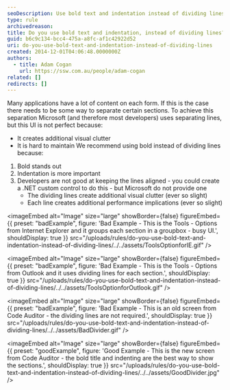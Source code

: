 ```yaml
---
seoDescription: Use bold text and indentation instead of dividing lines to separate sections, enhancing visual clarity and reducing clutter for a better user experience.
type: rule
archivedreason:
title: Do you use bold text and indentation, instead of dividing lines?
guid: b6c9c134-bcc4-475a-a8fc-af1c42922d52
uri: do-you-use-bold-text-and-indentation-instead-of-dividing-lines
created: 2014-12-01T04:06:48.0000000Z
authors:
  - title: Adam Cogan
    url: https://ssw.com.au/people/adam-cogan
related: []
redirects: []
---
```


Many applications have a lot of content on each form. If this is the case there needs to be some way to separate certain sections. To achieve this separation Microsoft (and therefore most developers) uses separating lines, but this UI is not perfect because:

- It creates additional visual clutter
- It is hard to maintain
We recommend using bold instead of dividing lines because:

1. Bold stands out
2. Indentation is more important
3. Developers are not good at keeping the lines aligned - you could create a .NET custom control to do this - but Microsoft do not provide one
   - The dividing lines create additional visual clutter (ever so slight)
   - Each line creates additional performance implications (ever so slight)

<imageEmbed
  alt="Image"
  size="large"
  showBorder={false}
  figureEmbed={{
    preset: "badExample",
    figure: 'Bad Example - This is the Tools - Options from Internet Explorer and it groups each section in a groupbox - busy UI.',
    shouldDisplay: true
  }}
  src="/uploads/rules/do-you-use-bold-text-and-indentation-instead-of-dividing-lines/../../assets/ToolsOptionforIE.gif"
/>

<imageEmbed
  alt="Image"
  size="large"
  showBorder={false}
  figureEmbed={{
    preset: "badExample",
    figure: 'Bad Example - This is the Tools - Options from Outlook and it uses dividing lines for each section.',
    shouldDisplay: true
  }}
  src="/uploads/rules/do-you-use-bold-text-and-indentation-instead-of-dividing-lines/../../assets/ToolsOptionforOutlook.gif"
/>

<imageEmbed
  alt="Image"
  size="large"
  showBorder={false}
  figureEmbed={{
    preset: "badExample",
    figure: 'Bad Example - This is an old screen from Code Auditor - the dividing lines are not required.',
    shouldDisplay: true
  }}
  src="/uploads/rules/do-you-use-bold-text-and-indentation-instead-of-dividing-lines/../../assets/BadDivider.gif"
/>

<imageEmbed
  alt="Image"
  size="large"
  showBorder={false}
  figureEmbed={{
    preset: "goodExample",
    figure: 'Good Example - This is the new screen from Code Auditor - the bold title and indenting are the best way to show the sections.',
    shouldDisplay: true
  }}
  src="/uploads/rules/do-you-use-bold-text-and-indentation-instead-of-dividing-lines/../../assets/GoodDivider.jpg"
/>